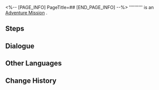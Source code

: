 <%-- [PAGE_INFO]
PageTitle=##
[END_PAGE_INFO] --%>
{{Stub|Dialogue.}}
{{Mission Infobox
|id            = 4240317
|title         = 
|image         = <!--Mission .png-->
|type          = Adventure
|event_name    = 
|chapter       = 
|requirements  = 
* [[Adventure Mission]] ''[[Clockwork: Forla]]'' completed
* [[Adventure Mission]] ''[[Clockwork: Larose]]'' completed
|summary       = <!--official mission summary from Fate's Atlas-->
|characters    = Trailblazer
|startLocation = [[<!--starting world-->]] - [[<!--starting area-->]]
|world         = <!--starting world-->
|area          = <!--starting area-->
|prev          = Clockwork: Larose
|next          = 
|rewards       = 
}}
'''''''''' is an [[Adventure Mission]]<!--in [world]-->.

==Steps==


<!--
==Gameplay Notes==

--><!--
==Trial Character==

-->
==Dialogue==
{{Stub Dialogue}}
{{Dialogue Start}}
:{{tx}}
{{Dialogue End}}

==Other Languages==
{{Other Languages
|en   = 
|zhs  = 
|zht  = 
|ja   = 
|ko   = 
|es   = 
|fr   = 
|ru   = 
|th   = 
|vi   = 
|de   = 
|id   = 
|pt   = 
}}

==Change History==
{{Change History|2.0}}
